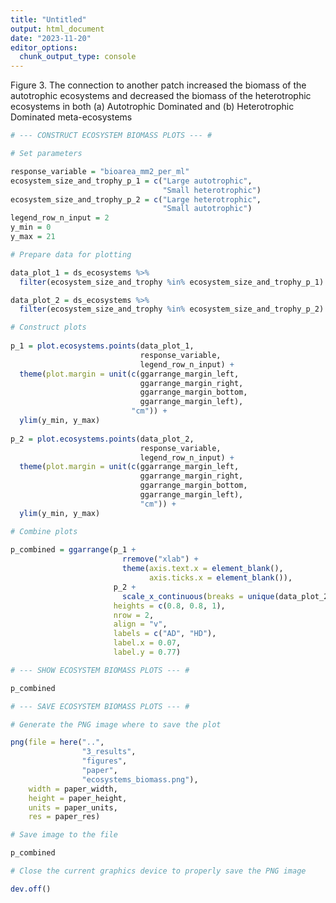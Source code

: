 ```yaml
---
title: "Untitled"
output: html_document
date: "2023-11-20"
editor_options: 
  chunk_output_type: console
---
```


Figure 3. The connection to another patch increased the biomass of the autotrophic ecosystems and decreased the biomass of the heterotrophic ecosystems in both (a) Autotrophic Dominated and (b) Heterotrophic Dominated meta-ecosystems

```r

# --- CONSTRUCT ECOSYSTEM BIOMASS PLOTS --- #

# Set parameters

response_variable = "bioarea_mm2_per_ml"
ecosystem_size_and_trophy_p_1 = c("Large autotrophic",
                                  "Small heterotrophic")
ecosystem_size_and_trophy_p_2 = c("Large heterotrophic",
                                  "Small autotrophic")
legend_row_n_input = 2
y_min = 0
y_max = 21

# Prepare data for plotting

data_plot_1 = ds_ecosystems %>%
  filter(ecosystem_size_and_trophy %in% ecosystem_size_and_trophy_p_1)

data_plot_2 = ds_ecosystems %>%
  filter(ecosystem_size_and_trophy %in% ecosystem_size_and_trophy_p_2)

# Construct plots
    
p_1 = plot.ecosystems.points(data_plot_1,
                             response_variable,
                             legend_row_n_input) +
  theme(plot.margin = unit(c(ggarrange_margin_left,
                             ggarrange_margin_right,
                             ggarrange_margin_bottom,
                             ggarrange_margin_left),
                           "cm")) +
  ylim(y_min, y_max)
  
p_2 = plot.ecosystems.points(data_plot_2,
                             response_variable,
                             legend_row_n_input) +
  theme(plot.margin = unit(c(ggarrange_margin_left,
                             ggarrange_margin_right,
                             ggarrange_margin_bottom,
                             ggarrange_margin_left),
                             "cm")) + 
  ylim(y_min, y_max)

# Combine plots
  
p_combined = ggarrange(p_1 +
                         rremove("xlab") +
                         theme(axis.text.x = element_blank(),
                               axis.ticks.x = element_blank()),
                       p_2 +
                         scale_x_continuous(breaks = unique(data_plot_2$day)),
                       heights = c(0.8, 0.8, 1),
                       nrow = 2,
                       align = "v",
                       labels = c("AD", "HD"),
                       label.x = 0.07,
                       label.y = 0.77)
```

```r

# --- SHOW ECOSYSTEM BIOMASS PLOTS --- #

p_combined
```

```r

# --- SAVE ECOSYSTEM BIOMASS PLOTS --- #

# Generate the PNG image where to save the plot

png(file = here("..",
                "3_results", 
                "figures", 
                "paper", 
                "ecosystems_biomass.png"),
    width = paper_width,
    height = paper_height,
    units = paper_units,
    res = paper_res)

# Save image to the file

p_combined

# Close the current graphics device to properly save the PNG image

dev.off()
```